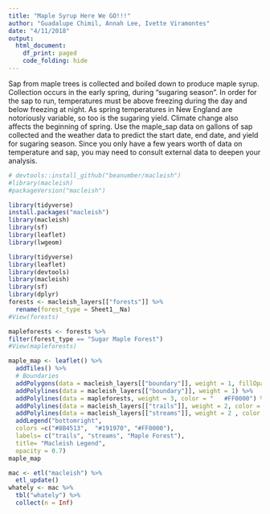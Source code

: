 ```yaml
---
title: "Maple Syrup Here We GO!!!"
author: "Guadalupe Chimil, Annah Lee, Ivette Viramontes"
date: "4/11/2018"
output:
  html_document:
    df_print: paged   
    code_folding: hide 
---  
```

      
Sap from maple trees is collected and boiled down to produce maple syrup. Collection occurs in the early spring, during “sugaring season”. In order for the sap to run, temperatures must be above freezing during the day and below freezing at night. As spring temperatures in New England are notoriously variable, so too is the sugaring yield. Climate change also affects the beginning of spring. Use the maple_sap data on gallons of sap collected and the weather data to predict the start date, end date, and yield for sugaring season. Since you only have a few years worth of data on temperature and sap, you may need to consult external data to deepen your analysis.

```r
# devtools::install_github("beanumber/macleish")
#library(macleish)
#packageVersion("macleish") 

library(tidyverse)
install.packages("macleish") 
library(macleish)
library(sf) 
library(leaflet)
library(lwgeom)  
```


```r
library(tidyverse)
library(leaflet)
library(devtools)
library(macleish)
library(sf)
library(dplyr)
forests <- macleish_layers[["forests"]] %>%
  rename(forest_type = Sheet1__Na)
#View(forests)

mapleforests <- forests %>%
filter(forest_type == "Sugar Maple Forest")
#View(mapleforests)

maple_map <- leaflet() %>%
  addTiles() %>%
  # Boundaries
  addPolygons(data = macleish_layers[["boundary"]], weight = 1, fillOpacity = 0.01, group = "Boundaries") %>%
  addPolylines(data = macleish_layers[["boundary"]], weight = 1) %>%
  addPolylines(data = mapleforests, weight = 3, color = "	#FF0000") %>%
  addPolylines(data = macleish_layers[["trails"]], weight = 2, color = "#8B4513") %>%
  addPolylines(data = macleish_layers[["streams"]], weight = 2 , color = "#191970") %>%
  addLegend("bottomright", 
  colors =c("#8B4513",  "#191970", "#FF0000"),
  labels= c("trails", "streams", "Maple Forest"),
  title= "Macleish Legend",
  opacity = 0.7)
maple_map 

mac <- etl("macleish") %>%
  etl_update()
whately <- mac %>%
  tbl("whately") %>%
  collect(n = Inf)

 
```
